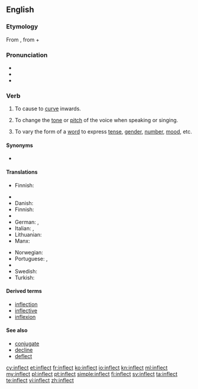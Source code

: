 {{was wotd|2007|May|13}}
==English==

===Etymology===
From {{etyl|la|en}} {{term/t|la|īnflectō}}, from {{term|in-||in|lang=la}} + {{term/t|la|flectō||I bend}}

===Pronunciation===
* {{IPA|/ɪnˈflɛkt/}}
* {{audio|en-us-inflect.ogg|Audio (US)}}
* {{rhymes|ɛkt}}

===Verb===
{{en-verb}}

# {{context|transitive|lang=en}} To cause to [[curve]] inwards.
# {{context|transitive|music|lang=en}} To change the [[tone]] or [[pitch]] of the voice when speaking or singing.
# {{context|transitive|grammar|lang=en}} To vary the form of a [[word]] to express [[tense]], [[gender]], [[number]], [[mood]], etc.

====Synonyms====
* {{sense|to bend or curve inwards}} {{l|en|inbend}}

====Translations====
{{trans-top|music}}
* Finnish: {{t+|fi|muuttaa}} {{t|fi|äänensävyä}}
{{trans-mid}}
{{trans-bottom}}

{{trans-top|grammar}}
* {{trreq|bg}}
* Danish: {{t|da|bøje}}
* Finnish: {{t+|fi|taivuttaa}}
* {{trreq|ka}}
* German: {{t+|de|flektieren}}, {{t+|de|beugen}}
* Italian: {{t|it|coniugare}},  {{t+|it|flettere}}
* Lithuanian: {{t|lt|kaityti}}
* Manx: {{t|gv|yn-fill}}
{{trans-mid}}
* Norwegian: {{t+|no|bøye}}
* Portuguese: {{t+|pt|variar}}, {{t+|pt|flexionar}}
* {{trreq|ro}}
* Swedish: {{t+|sv|böja}}
* Turkish: {{l|tr|ses}} {{t+|tr|değiştirmek}}
{{trans-bottom}}

====Derived terms====
* [[inflection]]
* [[inflective]]
* [[inflexion]]

====See also====
* [[conjugate]]
* [[decline]]
* [[deflect]]

[[cy:inflect]]
[[et:inflect]]
[[fr:inflect]]
[[ko:inflect]]
[[io:inflect]]
[[kn:inflect]]
[[ml:inflect]]
[[my:inflect]]
[[pl:inflect]]
[[pt:inflect]]
[[simple:inflect]]
[[fi:inflect]]
[[sv:inflect]]
[[ta:inflect]]
[[te:inflect]]
[[vi:inflect]]
[[zh:inflect]]